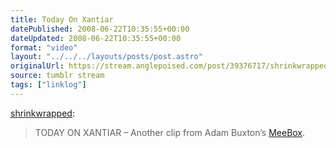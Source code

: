 ```yaml
---
title: Today On Xantiar
datePublished: 2008-06-22T10:35:55+00:00
dateUpdated: 2008-06-22T10:35:55+00:00
format: "video"
layout: "../../../layouts/posts/post.astro"
originalUrl: https://stream.anglepoised.com/post/39376717/shrinkwrapped-today-on-xantiar-another-clip
source: tumblr stream
tags: ["linklog"]
---
```



<YouTube id="https://www.youtube.com/watch?v=X2o4W4-ULjM" />

[shrinkwrapped][1]:

> TODAY ON XANTIAR &#8211; Another clip from Adam Buxton’s [MeeBox][2].

[1]: http://tumblefeed.thair.net/post/39326201/today-on-xantiar-another-clip-from-adam-buxtons
[2]: http://www.bbc.co.uk/programmes/b00c816h
